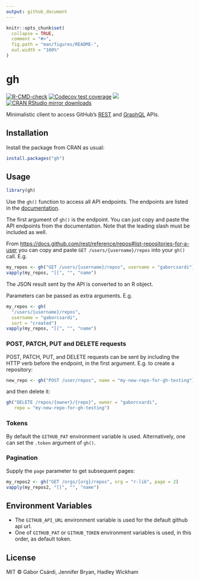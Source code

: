 ```yaml
---
output: github_document
---
```


<!-- README.md is generated from README.Rmd. Please edit that file -->

```r
knitr::opts_chunk$set(
  collapse = TRUE,
  comment = "#>",
  fig.path = "man/figures/README-",
  out.width = "100%"
)
```

# gh

<!-- badges: start -->
[![R-CMD-check](https://github.com/r-lib/gh/workflows/R-CMD-check/badge.svg)](https://github.com/r-lib/gh/actions)
[![Codecov test coverage](https://codecov.io/gh/r-lib/gh/branch/main/graph/badge.svg)](https://codecov.io/gh/r-lib/gh?branch=main)
[![](https://www.r-pkg.org/badges/version/gh)](https://www.r-pkg.org/pkg/gh)
[![CRAN RStudio mirror downloads](https://cranlogs.r-pkg.org/badges/gh)](https://www.r-pkg.org/pkg/gh)
<!-- badges: end -->

Minimalistic client to access GitHub's
[REST](https://docs.github.com/rest) and [GraphQL](https://docs.github.com/graphql) APIs.

## Installation

Install the package from CRAN as usual:

```r
install.packages("gh")
```

## Usage

```r
library(gh)
```

Use the `gh()` function to access all API endpoints. The endpoints are
listed in the [documentation](https://docs.github.com/rest).

The first argument of `gh()` is the endpoint. You can just copy and paste the 
API endpoints from the documentation. Note that the leading slash
must be included as well. 

From <https://docs.github.com/rest/reference/repos#list-repositories-for-a-user> you can copy and paste `GET /users/{username}/repos` into your `gh()`
call. E.g.

```r
my_repos <- gh("GET /users/{username}/repos", username = "gaborcsardi")
vapply(my_repos, "[[", "", "name")
```

The JSON result sent by the API is converted to an R object.

Parameters can be passed as extra arguments. E.g.

```r
my_repos <- gh(
  "/users/{username}/repos",
  username = "gaborcsardi",
  sort = "created")
vapply(my_repos, "[[", "", "name")
```

### POST, PATCH, PUT and DELETE requests

POST, PATCH, PUT, and DELETE requests can be sent by including the
HTTP verb before the endpoint, in the first argument. E.g. to
create a repository:

```r
new_repo <- gh("POST /user/repos", name = "my-new-repo-for-gh-testing")
```

and then delete it:

```r
gh("DELETE /repos/{owner}/{repo}", owner = "gaborcsardi",
   repo = "my-new-repo-for-gh-testing")
```

### Tokens

By default the `GITHUB_PAT` environment variable is used. Alternatively, 
one can set the `.token` argument of `gh()`.

### Pagination

Supply the `page` parameter to get subsequent pages:

```r
my_repos2 <- gh("GET /orgs/{org}/repos", org = "r-lib", page = 2)
vapply(my_repos2, "[[", "", "name")
```

## Environment Variables

* The `GITHUB_API_URL` environment variable is used for the default github
  api url.
* One of `GITHUB_PAT` or `GITHUB_TOKEN` environment variables is used, in
  this order, as default token.


## License

MIT © Gábor Csárdi, Jennifer Bryan, Hadley Wickham
